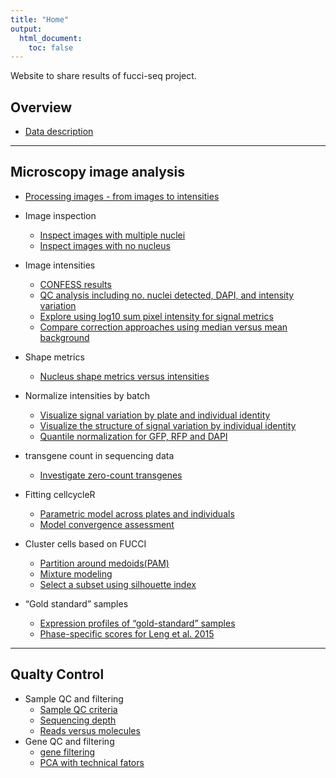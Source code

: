 ```yaml
---
title: "Home"
output:
  html_document:
    toc: false
---
```


Website to share results of fucci-seq project.

## Overview

* [Data description](data-overview.html)

---

## Microscopy image analysis

* [Processing images - from images to intensities](images-process.html)

* Image inspection
    * [Inspect images with multiple nuclei](images-multiple-nuclei.html)
    * [Inspect images with no nucleus](images-zero-nuclei.html)

* Image intensities
    * [CONFESS results](confess-prelim.html)
    * [QC analysis including no. nuclei detected, DAPI, and intensity variation](images-qc.html)
    * [Explore using log10 sum pixel intensity for signal metrics](images-qc-followup.html)
    * [Compare correction approaches using median versus mean background](images-metrics.html)
    
* Shape metrics
    * [Nucleus shape metrics versus intensities](images-metrics-cell-shape.html)

* Normalize intensities by batch
    * [Visualize signal variation by plate and individual identity](images-qc-labels.html)
    * [Visualize the structure of signal variation by individual identity](images-qc-variation.html)
    * [Quantile normalization for GFP, RFP and DAPI](images-normalize-quantile.html)
    
* transgene count in sequencing data
    * [Investigate zero-count transgenes](images-transgene.html)

* Fitting cellcycleR
    * [Parametric model across plates and individuals](images-cellcycleR.html)
    * [Model convergence assessment](images-cellcycleR-convergence.html)

* Cluster cells based on FUCCI
    * [Partition around medoids(PAM)](images-pam.html)
    * [Mixture modeling](images-mclust.html)
    * [Select a subset using silhouette index](images-subset-silhouette.html)
    
* "Gold standard" samples
    * [Expression profiles of "gold-standard" samples](images-goldstandards.html)
    * [Phase-specific scores for Leng et al. 2015](images-goldstandards-followup.html)

---

## Qualty Control

* Sample QC and filtering
    * [Sample QC criteria](sampleqc.html)  
    * [Sequencing depth](totals.html)  
    * [Reads versus molecules](reads-v-molecules.html)  

* Gene QC and filtering
    * [gene filtering](gene-filtering.html)
    * [PCA with technical fators](pca-tf.html)
    
    
